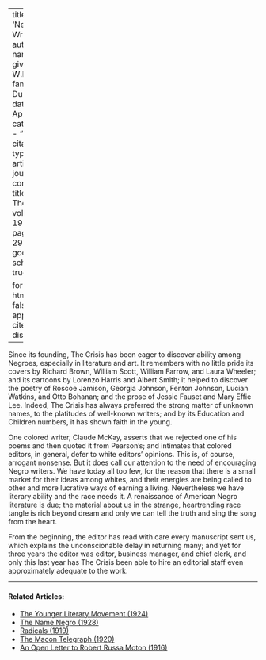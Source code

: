 
---
title: 'Negro Writers'
author:
  - name:
      given: W.E.B.
      family: Du Bois
date: Apr. 1920
categories: 
  - ""
citation: 
  type: article-journal
  container-title: The Crisis
  volume: 19
  issue: 6
  page: 298-299
google-scholar: true

format:
  html:
    toc: false
    appendix-cite-as: display
---


Since its founding, <span class="crisis-title">The Crisis</span> has been eager to discover ability among Negroes, especially in literature and art. It remembers with no little pride its covers by Richard Brown, William Scott, William Farrow, and Laura Wheeler; and its cartoons by Lorenzo Harris and Albert Smith; it helped to discover the poetry of Roscoe Jamison, Georgia Johnson, Fenton Johnson, Lucian Watkins, and Otto Bohanan; and the prose of Jessie Fauset and Mary Effie Lee. Indeed, <span class="crisis-title">The Crisis</span> has always preferred the strong matter of unknown names, to the platitudes of well-known writers; and by its Education and Children numbers, it has shown faith in the young.

One colored writer, Claude McKay, asserts that we rejected one of his poems and then quoted it from Pearson's; and intimates that colored editors, in general, defer to white editors' opinions. This is, of course, arrogant nonsense. But it does call our attention to the need of encouraging Negro writers. We have today all too few, for the reason that there is a small market for their ideas among whites, and their energies are being called to other and more lucrative ways of earning a living. Nevertheless we have literary ability and the race needs it. A renaissance of American Negro literature is due; the material about us in the strange, heartrending race tangle is rich beyond dream and only we can tell the truth and sing the song from the heart.

From the beginning, the editor has read with care every manuscript sent us, which explains the unconscionable delay in returning many; and yet for three years the editor was editor, business manager, and chief clerk, and only this last year has <span class="crisis-title">The Crisis</span> been able to hire an editorial staff even approximately adequate to the work.

 

<!-- Similar articles start here -->
<div  class="clear-wrap"></div>
<hr>
#### Related Articles:

* [The Younger Literary Movement (1924)](/Volumes/27/04/younger_movement.html)
* [The Name Negro (1928)](/Volumes/35/03/name_negro.html)
* [Radicals (1919)](/Volumes/19/02/radicals.html)
* [The Macon Telegraph (1920)](/Volumes/19/03/macon_telegraph.html)
* [An Open Letter to Robert Russa Moton (1916)](/Volumes/12/03/open_letter.html)

<!-- Similar articles end here -->